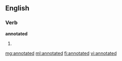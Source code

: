 ==English==

===Verb===
'''annotated'''

# {{past of|[[annotate]]}}

[[mg:annotated]]
[[ml:annotated]]
[[fi:annotated]]
[[vi:annotated]]